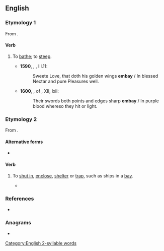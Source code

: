 ==English==

===Etymology 1===
From {{prefix|en|en|alt1=em|bay|gloss2=bathe}}.

====Verb====
{{en-verb}}

# {{lb|en|transitive|obsolete}} To [[bathe]]; to [[steep]].
#* '''1590''', {{w|Edmund Spenser}}, ''{{w|The Faerie Queen}}'', III.11:
#*: Sweete Love, that doth his golden wings '''embay''' / In blessed Nectar and pure Pleasures well{{nb...}}.
#* '''1600''', {{w|Edward Fairfax}}, ''{{w|Jerusalem Delivered}}'' of {{w|Torquato Tasso|Tasso}}, XII, lxii:
#*: Their swords both points and edges sharp '''embay''' / In purple blood whereso they hit or light.

===Etymology 2===
From {{prefix|en|en|alt1=em|bay}}.

====Alternative forms====
* {{l|en|imbay}}

====Verb====
{{en-verb}}

# {{lb|en|transitive}} To [[shut in]], [[enclose]], [[shelter]] or [[trap]], such as ships in a [[bay]].
#* {{quote-book|en|year=1888|author={{w|Thomas Hardy}}|title={{w|Wessex Tales}}| chapter=An Imaginative Woman|passage=Herself the only daughter of a struggling man of letters, she had during the last year or two taken to writing poems, in an endeavour to find a congenial channel in which to let flow her painfully '''embayed''' emotions, whose former limpidity and sparkle seemed departing in the stagnation caused by the routine of a practical household and the gloom of bearing children to a commonplace father.}}

===References===
* {{R:Webster 1913}}

===Anagrams===
* {{anagrams|en|a=abemy|Mabey|Mbaye|abyme|beamy|maybe}}

[[Category:English 2-syllable words]]